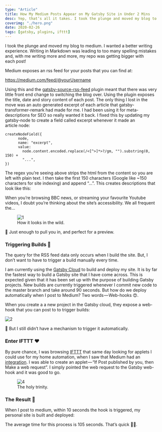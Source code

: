 ```yaml
---
type: "Article"
title: How My Medium Posts Appear on My Gatsby Site in Under 2 Mins
desc: Yep, that’s all it takes. I took the plunge and moved my blog to medium. Transitioning to Medium Posts 📝 I wanted a better writing experience. Writing in Markdown was leading to too many spelling mistakes and, with me writing more and more, my repo...
coverimg: "./hero.png"
date: 2020-02-26
tags: [gatsby, plugins, ifttt]
---
```


I took the plunge and moved my blog to medium. I wanted a better writing experience. Writing in Markdown was leading to too many spelling mistakes and, with me writing more and more, my repo was getting bigger with each post!

Medium exposes an rss feed for your posts that you can find at:

https://medium.com/feed/@yourUsername

Using this and the [gatsby-source-rss-feed](https://www.gatsbyjs.org/packages/gatsby-source-rss-feed/?=source%20rss) plugin meant that there was very little front end change to switching the blog over. Using the plugin exposes the title, date and story content of each post. The only thing I lost in the move was an auto generated excerpt of each article that gatsby-transformer-remark had made for me. I had been using it for meta-descriptions for SEO so really wanted it back. I fixed this by updating my gatsby-node to create a field called excerpt whenever it made an article node:
```
createNodeField({  
      node,  
      name: "excerpt",  
      value:  
        node.content.encoded.replace(/<[^>]*>?/gm, "").substring(0, 150) +  
        "...",  
})
```
The regex you’re seeing above strips the html from the content so you are left with plain text. I then take the first 150 characters (Google like ~150 characters for site indexing) and append “…”. This creates descriptions that look like this:

When you’re browsing BBC news, or streaming your favourite Youtube videos, I doubt you’re thinking about the site’s accessibility. We all frequent the...

<figure>
  <img src="./1.png" alt="1"/>
  <figcaption>How it looks in the wild.</figcaption>
</figure>

🎉 Just enough to pull you in, and perfect for a preview.

### Triggering Builds 🔨

The query for the RSS feed data only occurs when I build the site. But, I don’t want to have to trigger a build manually every time.

I am currently using the [Gatsby Cloud](https://www.gatsbyjs.com/) to build and deploy my site. It is by far the fastest way to build a Gatsby site that I have come across. This is expected given that it has been set up with the purpose of building Gatsby projects. New builds are currently triggered whenever I commit new code to the master branch and take around 90 seconds. But how do we deploy automatically when I post to Medium? Two words — Web-hooks 😍.

When you create a a new project in the Gatsby cloud, they expose a web-hook that you can post to to trigger builds:

![2](./2.png)

🤔 But I still didn’t have a mechanism to trigger it automatically.

### Enter IFTTT ❤️

By pure chance, I was browsing [IFTTT](https://ifttt.com/) that same day looking for applets I could use for my home automation, when I saw that Medium had an [integration](https://ifttt.com/medium). I was able to create an applet — “If Post published by you, then Make a web request”. I simply pointed the web request to the Gatsby web-hook and it was good to go.


<figure>
  <img src="./4.png" alt="4"/>
  <figcaption>The holy trinity.</figcaption>
</figure>

### The Result 🏁

When I post to medium, within 10 seconds the hook is triggered, my personal site is built and deployed:


The average time for this process is 105 seconds. That’s quick 🏃‍♂️.
